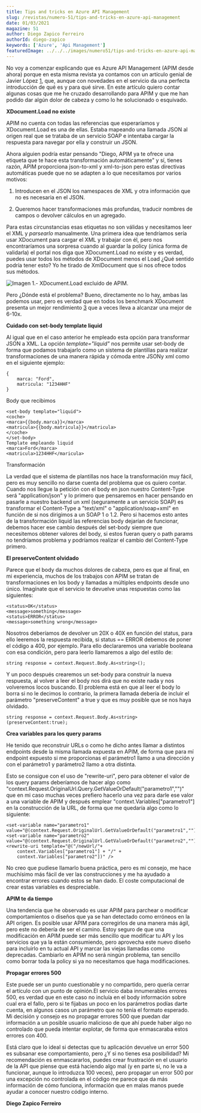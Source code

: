 ```yaml
---
title: Tips and tricks en Azure API Management
slug: /revistas/numero-51/tips-and-tricks-en-azure-api-management
date: 01/03/2021
magazine: 51
author: Diego Zapico Ferreiro
authorId: diego-zapico
keywords: ['Azure', 'Api Management']
featuredImage: ../../../images/numero51/tips-and-tricks-en-azure-api-management/image1.png
---
```



No voy a comenzar explicando que es Azure API Management (APIM desde
ahora) porque en esta misma revista ya contamos con un artículo genial
de Javier López [1], que, aunque con novedades en el servicio da una
perfecta introducción de qué es y para qué sirve. En este artículo
quiero contar algunas cosas que me he cruzado desarrollando para APIM y
que me han podido dar algún dolor de cabeza y como lo he solucionado o
esquivado.

**XDocument.Load no existe**

APIM no cuenta con todas las referencias que esperaríamos y
XDocument.Load es una de ellas. Estaba mapeando una llamada JSON al
origen real que se trataba de un servicio SOAP e intentaba cargar la
respuesta para navegar por ella y construir un JSON.

Ahora alguien podría estar pensando "Diego, APIM ya te ofrece una
etiqueta que te hace esta transformación automáticamente" y sí, tienes
razón, APIM proporciona json-to-xml y xml-to-json pero estas
directivas automáticas puede que no se adapten a lo que necesitamos por
varios motivos:

1.  Introducen en el JSON los namespaces de XML y otra información que
    no es necesaria en el JSON.

2.  Queremos hacer transformaciones más profundas, traducir nombres de
    campos o devolver cálculos en un agregado.

Para estas circunstancias esas etiquetas no son válidas y necesitamos
leer el XML y *parsearlo* manualmente. Una primera idea que tendríamos
sería usar XDocument para cargar el XML y trabajar con él, pero nos
encontraríamos una sorpresa cuando al guardar la policy (única forma de
validarla) el portal nos diga que XDocument.Load no existe y es verdad,
puedes usar todos los métodos de XDocument menos el Load ¿Qué sentido
podría tener esto? Yo he tirado de XmlDocument que si nos ofrece todos
sus métodos.

![Imagen 1.- XDocument.Load excluido de APIM.]( ../../../images/numero51/tips-and-tricks-en-azure-api-management/image1.png)

Pero ¿Dónde está el problema? Bueno, directamente no lo hay, ambas las
podemos usar, pero es verdad que en todos los benchmark XDocument
presenta un mejor rendimiento [3] que a veces lleva a alcanzar una
mejor de 6-10x.

**Cuidado con set-body template liquid**

Al igual que en el caso anterior he empleado esta opción para
transformar JSON a XML. La opción *template="liquid"* nos permite usar
set-body de forma que podamos trabajarlo como un sistema de plantillas
para realizar transformaciones de una manera rápida y cómoda entre JSONy
xml como en el siguiente ejemplo:

```
{
    marca: "Ford",
    matricula: "1234HHF"
}
```

Body que recibimos

```
<set-body template="liquid">
<coche>
<marca>{{body.marca}}</marca>
<matricula>{{body.matricula}}</matricula>
</coche>
</set-body>
Template empleando liquid
<marca>Ford</marca>
<matricula>1234HHF</maricula>
```

Transformación

La verdad que el sistema de plantillas nos hace la transformación muy
fácil, pero es muy sencillo no darse cuenta del problema que os quiero
contar. Cuando nos llegue la petición con el body en json nuestro
Content-Type será "application/json" y lo primero que pensaremos en
hacer pensando en pasarle a nuestro backend un xml (seguramente a un
servicio SOAP) es transformar el Content-Type a "text/xml" o
"application/soap+xml" en función de si nos dirigimos a un SOAP 1 o 1.2.
Pero si hacemos esto antes de la transformación liquid las referencias
body dejarían de funcionar, debemos hacer ese cambio después del
set-body siempre que necesitemos obtener valores del body, si estos
fueran query o path params no tendríamos problema y podríamos realizar
el cambio del Content-Type primero.

**El preserveContent olvidado**

Parece que el body da muchos dolores de cabeza, pero es que al final, en
mi experiencia, muchos de los trabajos con APIM se tratan de
transformaciones en los body y llamadas a múltiples endpoints desde uno
único. Imagínate que el servicio te devuelve unas respuestas como las
siguientes:

```
<status>OK</status>
<message>something</message>
<status>ERROR</status>
<message>something wrong</message>
```

Nosotros deberíamos de devolver un 20X o 40X en función del status, para
ello leeremos la respuesta recibida, si status == ERROR debemos de poner
el código a 400, por ejemplo. Para ello declararemos una variable
booleana con esa condición, pero para leerlo llamaremos a algo del
estilo de:

```
string response = context.Request.Body.As<string>();
```

Y un poco después crearemos un set-body para construir la nueva
respuesta, al volver a leer el body nos dirá que no existe nada y nos
volveremos locos buscando. El problema está en que al leer el body lo
borra si no le decimos lo contrario, la primera llamada debería de
incluir el parámetro "preserveContent" a true y que es muy posible que
se nos haya olvidado.

```
string response = context.Request.Body.As<string>(preserveContent:true);
```

**Crea variables para los query params**

He tenido que reconstruir URLs o como he dicho antes llamar a distintos
endpoints desde la misma llamada expuesta en APIM, de forma que para mí
endpoint expuesto si me proporcionas el parámetro1 llamo a una dirección
y con el parámetro1 y parámetro2 llamo a otra distinta.

Esto se consigue con el uso de "rewrite-uri", pero para obtener el valor
de los query params deberíamos de hacer algo como
"context.Request.OriginalUrl.Query.GetValueOrDefault("parametro1","")"
que en mi caso muchas veces prefiero hacerlo una vez para darle ese
valor a una variable de APIM y después emplear
"context.Variables["parametro1"] en la construcción de la URL, de
forma que me quedaría algo como lo siguiente:

```
<set-variable name="parametro1" value="@(context.Request.OriginalUrl.GetValueOrDefault("parametro1",""))">
<set-variable name="parametro2" value="@(context.Request.OriginalUrl.GetValueOrDefault("parametro2",""))">
<rewrite-uri template="@("/newUrl/"+
    context.Variables["parametro1"] + "/" +
    context.Variables["parametro2"])" />
```

No creo que pudiese llamarlo buena práctica, pero es mi consejo, me hace
muchísimo más fácil de ver las construcciones y me ha ayudado a
encontrar errores cuando estos se han dado. El coste computacional de
crear estas variables es despreciable.

**APIM te da tiempo**

Una tendencia que he observado es usar APIM para parchear o modificar
comportamientos o diseños que ya se han detectado como erróneos en la
API origen. Es posible usar APIM para corregirlos de una manera más
ágil, pero este no debería de ser el camino. Estoy seguro de que una
modificación en APIM puede ser más sencillo que modificar tu API y los
servicios que ya la están consumiendo, pero aprovecha este nuevo diseño
para incluirlo en tu actual API y marcar las viejas llamadas como
deprecadas. Cambiarlo en APIM no será ningún problema, tan sencillo como
borrar toda la policy si ya no necesitamos que haga modificaciones.

**Propagar errores 500**

Este puede ser un punto cuestionable y no compartido, pero quería cerrar
el artículo con un punto de opinión.El servicio daba innumerables
errores 500, es verdad que en este caso no incluía en el body
información sobre cual era el fallo, pero si te fijabas un poco en los
parámetros podías darte cuenta, en algunos casos un parámetro que no
tenía el formato esperado. Mi decisión y consejo es no propagar errores
500 que puedan dar información a un posible usuario malicioso de que ahí
puede haber algo no controlado que pueda intentar explotar, de forma que
enmascaraba estos errores con 400.

Está claro que lo ideal si detectas que tu aplicación devuelve un error
500 es subsanar ese comportamiento, pero ¿Y si no tienes esa
posibilidad? Mi recomendación es enmascararlos, puedes crear frustración
en el usuario de la API que piense que está haciendo algo mal (y en
parte si, no le va a funcionar, aunque lo introduzca 100 veces), pero
propagar un error 500 por una excepción no controlada en el código me
parece que da más información de cómo funciona, información que en malas
manos puede ayudar a conocer nuestro código interno.

[1]:
<https://www.compartimoss.com/revistas/numero-28/introduccion-a-azure-api-management/>

[2]:
<https://docs.microsoft.com/en-us/azure/api-management/api-management-transformation-policies>

[3]:
<https://docs.microsoft.com/en-us/archive/blogs/codejunkie/xmldocument-vs-xelement-performance>

**Diego Zapico Ferreiro**